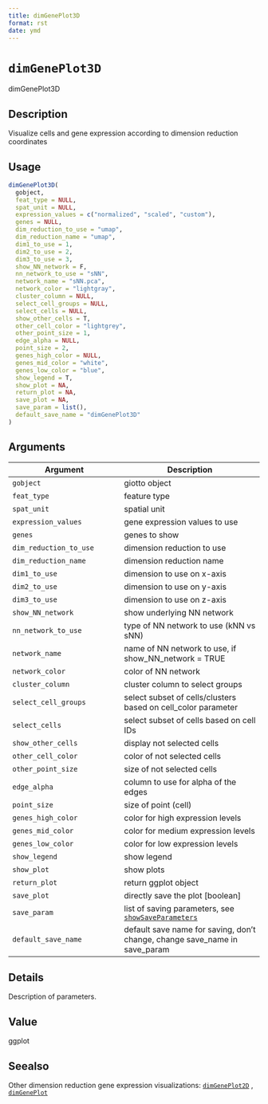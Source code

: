 ```yaml
--- 
title: dimGenePlot3D 
format: rst 
date: ymd 
--- 
```

# `dimGenePlot3D`

dimGenePlot3D


## Description

Visualize cells and gene expression according to dimension reduction coordinates


## Usage

```r
dimGenePlot3D(
  gobject,
  feat_type = NULL,
  spat_unit = NULL,
  expression_values = c("normalized", "scaled", "custom"),
  genes = NULL,
  dim_reduction_to_use = "umap",
  dim_reduction_name = "umap",
  dim1_to_use = 1,
  dim2_to_use = 2,
  dim3_to_use = 3,
  show_NN_network = F,
  nn_network_to_use = "sNN",
  network_name = "sNN.pca",
  network_color = "lightgray",
  cluster_column = NULL,
  select_cell_groups = NULL,
  select_cells = NULL,
  show_other_cells = T,
  other_cell_color = "lightgrey",
  other_point_size = 1,
  edge_alpha = NULL,
  point_size = 2,
  genes_high_color = NULL,
  genes_mid_color = "white",
  genes_low_color = "blue",
  show_legend = T,
  show_plot = NA,
  return_plot = NA,
  save_plot = NA,
  save_param = list(),
  default_save_name = "dimGenePlot3D"
)
```


## Arguments

Argument      |Description
------------- |----------------
`gobject`     |     giotto object
`feat_type`     |     feature type
`spat_unit`     |     spatial unit
`expression_values`     |     gene expression values to use
`genes`     |     genes to show
`dim_reduction_to_use`     |     dimension reduction to use
`dim_reduction_name`     |     dimension reduction name
`dim1_to_use`     |     dimension to use on x-axis
`dim2_to_use`     |     dimension to use on y-axis
`dim3_to_use`     |     dimension to use on z-axis
`show_NN_network`     |     show underlying NN network
`nn_network_to_use`     |     type of NN network to use (kNN vs sNN)
`network_name`     |     name of NN network to use, if show_NN_network = TRUE
`network_color`     |     color of NN network
`cluster_column`     |     cluster column to select groups
`select_cell_groups`     |     select subset of cells/clusters based on cell_color parameter
`select_cells`     |     select subset of cells based on cell IDs
`show_other_cells`     |     display not selected cells
`other_cell_color`     |     color of not selected cells
`other_point_size`     |     size of not selected cells
`edge_alpha`     |     column to use for alpha of the edges
`point_size`     |     size of point (cell)
`genes_high_color`     |     color for high expression levels
`genes_mid_color`     |     color for medium expression levels
`genes_low_color`     |     color for low expression levels
`show_legend`     |     show legend
`show_plot`     |     show plots
`return_plot`     |     return ggplot object
`save_plot`     |     directly save the plot [boolean]
`save_param`     |     list of saving parameters, see [`showSaveParameters`](#showsaveparameters)
`default_save_name`     |     default save name for saving, don't change, change save_name in save_param


## Details

Description of parameters.


## Value

ggplot


## Seealso

Other dimension reduction gene expression visualizations:
 [`dimGenePlot2D`](#dimgeneplot2d) ,
 [`dimGenePlot`](#dimgeneplot)


